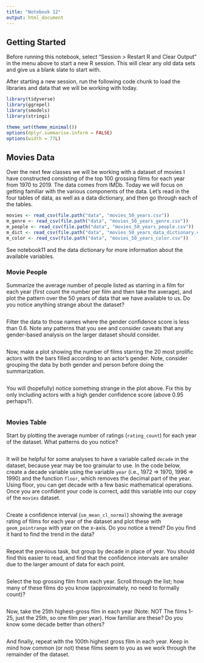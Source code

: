 ```yaml
---
title: "Notebook 12"
output: html_document
---
```


## Getting Started

Before running this notebook, select "Session > Restart R and Clear Output" in
the menu above to start a new R session. This will clear any old data sets and
give us a blank slate to start with.

After starting a new session, run the following code chunk to load the
libraries and data that we will be working with today.

```r
library(tidyverse)
library(ggrepel)
library(smodels)
library(stringi)

theme_set(theme_minimal())
options(dplyr.summarise.inform = FALSE)
options(width = 77L)
```

## Movies Data

Over the next few classes we will be working with a dataset of movies I have
constructed consisting of the top 100 grossing films for each year from 1970 to
2019. The data comes from IMDb. Today we will focus on getting familiar with
the various components of the data. Let's read in the four tables of data,
as well as a data dictionary, and then go through each of the tables.

```r
movies <- read_csv(file.path("data", "movies_50_years.csv"))
m_genre <- read_csv(file.path("data", "movies_50_years_genre.csv"))
m_people <- read_csv(file.path("data", "movies_50_years_people.csv"))
m_dict <- read_csv(file.path("data", "movies_50_years_data_dictionary.csv"))
m_color <- read_csv(file.path("data", "movies_50_years_color.csv"))
```

See notebook11 and the data dictionary for more information about the available
variables.

### Movie People

Summarize the average number of people listed as starring in a film for each
year (first count the number per film and then take the average), and plot the
pattern over the 50 years of data that we have available to us. Do you notice
anything strange about the dataset?

```r

```

Filter the data to those names where the gender confidence score is
less than 0.6. Note any patterns that you see and consider caveats that
any gender-based analysis on the larger dataset should consider.

```r

```

Now, make a plot showing the number of films starring the 20 most prolific
actors with the bars filled according to an actor's gender. Note, consider
grouping the data by both gender and person before doing the summarization.

```r

```

You will (hopefully) notice something strange in the plot above. Fix this by
only including actors with a high gender confidence score (above 0.95 perhaps?).

```r

```


### Movies Table

Start by plotting the average number of ratings (`rating_count`) for each
year of the dataset. What patterns do you notice?

```r

```

It will be helpful for some analyses to have a variable called `decade` in the
dataset, because year may be too grainular to use. In the code below, create a
decade variable using the variable `year` (i.e., 1972 => 1970, 1996 => 1990)
and the function `floor`, which removes the decimal part of the year. Using
floor, you can get decade with a few basic mathematical operations. Once you
are confident your code is correct, add this variable into our copy of the
`movies` dataset.

```r

```

Create a confidence interval (`sm_mean_cl_normal`) showing the average rating
of films for each year of the dataset and plot these with `geom_pointrange`
with year on the x-axis. Do you notice a trend? Do you find it hard to find the
trend in the data?

```r

```

Repeat the previous task, but group by decade in place of year. You should find
this easier to read, and find that the confidence intervals are smaller due to
the larger amount of data for each point.

```r

```

Select the top grossing film from each year. Scroll through the list; how many
of these films do you know (approximately, no need to formally count)?

```r

```

Now, take the 25th highest-gross film in each year (Note: NOT The films 1-25,
just the 25th, so one film per year). How familiar are these? Do
you know some decade better than others?

```r

```

And finally, repeat with the 100th highest gross film in each year. Keep in
mind how common (or not) these films seem to you as we work through the
remainder of the dataset.

```r

```
